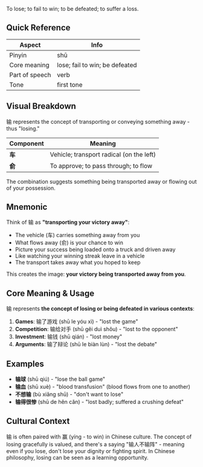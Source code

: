 To lose; to fail to win; to be defeated; to suffer a loss.

## Quick Reference

| Aspect         | Info                           |
| -------------- | ------------------------------ |
| Pinyin         | shū                            |
| Core meaning   | lose; fail to win; be defeated |
| Part of speech | verb                           |
| Tone           | first tone                     |

## Visual Breakdown

输 represents the concept of transporting or conveying something away - thus "losing."

| Component | Meaning                                  |
| --------- | ---------------------------------------- |
| **车**    | Vehicle; transport radical (on the left) |
| **俞**    | To approve; to pass through; to flow     |

The combination suggests something being transported away or flowing out of your possession.

## Mnemonic

Think of 输 as **"transporting your victory away"**:

- The vehicle (车) carries something away from you
- What flows away (俞) is your chance to win
- Picture your success being loaded onto a truck and driven away
- Like watching your winning streak leave in a vehicle
- The transport takes away what you hoped to keep

This creates the image: **your victory being transported away from you**.

## Core Meaning & Usage

输 represents **the concept of losing or being defeated in various contexts**:

1. **Games**: 输了游戏 (shū le yóu xì) - "lost the game"
2. **Competition**: 输给对手 (shū gěi duì shǒu) - "lost to the opponent"
3. **Investment**: 输钱 (shū qián) - "lost money"
4. **Arguments**: 输了辩论 (shū le biàn lùn) - "lost the debate"

## Examples

- **输球** (shū qiú) - "lose the ball game"
- **输血** (shū xuè) - "blood transfusion" (blood flows from one to another)
- **不想输** (bù xiǎng shū) - "don't want to lose"
- **输得很惨** (shū de hěn cǎn) - "lost badly; suffered a crushing defeat"

## Cultural Context

输 is often paired with 赢 (yíng - to win) in Chinese culture. The concept of losing gracefully is
valued, and there's a saying "输人不输阵" - meaning even if you lose, don't lose your dignity or
fighting spirit. In Chinese philosophy, losing can be seen as a learning opportunity.
